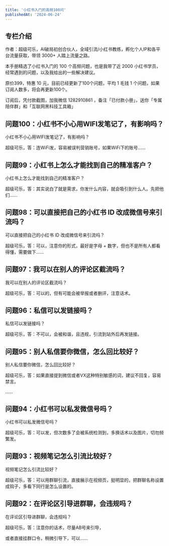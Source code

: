 ```yaml
---
title: '小红书入门的高频100问'
publishedAt: '2024-06-24'
---
```


## 专栏介绍

作者：超级可乐，AI破局初创合伙人，全域引流/小红书教练，孵化个人IP和各平台流量获取，带领 3000+ 人踏上流量之路。  
  
本手册精选了小红书入门的 100 个高频问题，也是我带了近 2000 小红书学员，经常遇到的问题，以及我给出的一些解决建议。  
  
原价399，特惠 10 元，目前已经更新了100个问题，平均 1 毛钱 1 个问题，如果订阅人数多，将会再更新100个。  
  
订阅后，凭付款截图，加我微信 1282910861 ，备注「已付款小册」，送你「专属陪伴群」和「互联网黑科技工具箱」

## 问题100：小红书不小心用WIFI发笔记了，有影响吗？
小红书不小心用WIFI发笔记了，有影响吗？

超级可乐，答：连WiFi发，容易被误判营销账号，如果WiFi下的账号......

## 问题99：小红书上怎么才能找到自己的精准客户？
小红书上怎么才能找到自己的精准客户？

超级可乐，答：其实说白了就是需求，你发什么内容，就会吸引到什么人。先把他们......

## 问题98：可以直接把自己的小红书 ID 改成微信号来引流吗？
可以直接把自己的小红书 ID 改成微信号来引流吗？

超级可乐，答：可以，注意你的形式，最好是字母 + 数字，但也不是所有人都看得懂，需要做下......

## 问题97：我可以在别人的评论区截流吗？
我可以在别人的评论区截流吗？

超级可乐，答：可以的，但有可能会被举报或者删评，注意话术。

## 问题96：私信可以发链接吗？
私信可以发链接吗？

超级可乐，答：不可以，会被和谐，且违规，引流到站外后再发链接。

## 问题95：别人私信要你微信，怎么回比较好？
别人私信要你微信，怎么回比较好？

超级可乐，答：如果直接提到微信或者VX这种特别敏感的词，建议不回复，容易禁言。

......

## 问题94：小红书可以私发微信号吗？
小红书可以私发微信号吗？ 

超级可乐，答：可以发，但次数多了会被系统检测到，多换话术以及图片，切勿频繁发。

## 问题93：视频笔记怎么引流比较好？
视频笔记怎么引流比较好？

超级可乐，答：可以用群聊引流，直接展示在视频页，挺明显的，把群聊名称设置成钩子，多看下同行是怎么设置的。

## 问题92：在评论区引导进群聊，会违规吗？
在评论区引导进群聊，会违规吗？

超级可乐，答：注意你的话术，尽量AB号来引导，

或者直接挂群口令，稍微引导下，可以......

